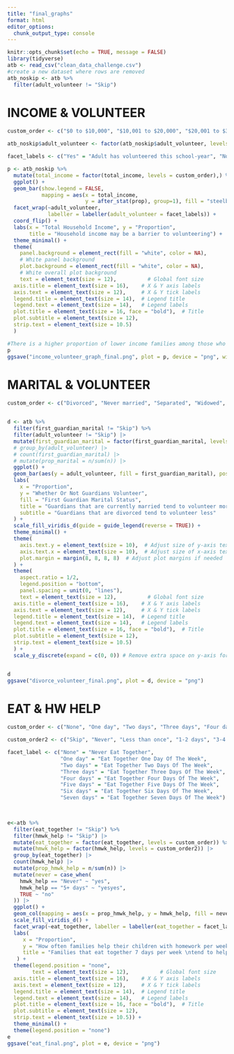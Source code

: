 ```yaml
---
title: "final_graphs"
format: html
editor_options: 
  chunk_output_type: console
---
```


```r
knitr::opts_chunk$set(echo = TRUE, message = FALSE)
library(tidyverse)
atb <- read_csv("clean_data_challenge.csv")
#create a new dataset where rows are removed 
atb_noskip <- atb %>%
  filter(adult_volunteer != "Skip")


```

# INCOME & VOLUNTEER

```r
custom_order <- c("$0 to $10,000", "$10,001 to $20,000", "$20,001 to $30,000", "$30,001 to $40,000", "$40,001 to $50,000", "$50,001 to $60,000", "$60,001 to $75,000", "$75,001 to $100,000", "$100,001 to $150,000", "$150,001 to $200,000", "$200,001 to $250,000", "$250,001 or more")

atb_noskip$adult_volunteer <- factor(atb_noskip$adult_volunteer, levels = c("Yes", "No"))

facet_labels <- c("Yes" = "Adult has volunteered this school-year", "No" = "Adult has NOT volunteered this school-year")

p <- atb_noskip %>%
  mutate(total_income = factor(total_income, levels = custom_order),) %>%
  ggplot() +
  geom_bar(show.legend = FALSE,
           mapping = aes(x = total_income,
                         y = after_stat(prop), group=1), fill = "steelblue") +
  facet_wrap(~adult_volunteer, 
             labeller = labeller(adult_volunteer = facet_labels)) +
  coord_flip() +
  labs(x = "Total Household Income", y = "Proportion",
       title = "Household income may be a barrier to volunteering") +
  theme_minimal() +
  theme(
    panel.background = element_rect(fill = "white", color = NA),
    # White panel background
    plot.background = element_rect(fill = "white", color = NA),
    # White overall plot background
    text = element_text(size = 12),          # Global font size
  axis.title = element_text(size = 16),    # X & Y axis labels
  axis.text = element_text(size = 12),     # X & Y tick labels
  legend.title = element_text(size = 14),  # Legend title
  legend.text = element_text(size = 14),   # Legend labels
  plot.title = element_text(size = 16, face = "bold"),  # Title
  plot.subtitle = element_text(size = 12),
  strip.text = element_text(size = 10.5)
  ) 

#There is a higher proportion of lower income families among those who do not volunteer
p
ggsave("income_volunteer_graph_final.png", plot = p, device = "png", width = 8, height = 6, dpi = 300)
```

# MARITAL & VOLUNTEER

```r
custom_order <- c("Divorced", "Never married", "Separated", "Widowed", "Now married")


d <- atb %>%
  filter(first_guardian_marital != "Skip") %>%
  filter(adult_volunteer != "Skip") |> 
  mutate(first_guardian_marital = factor(first_guardian_marital, levels = custom_order)) %>%
  # group_by(adult_volunteer) |> 
  # count(first_guardian_marital) |> 
  # mutate(prop_marital = n/sum(n)) |> 
  ggplot() +
  geom_bar(aes(y = adult_volunteer, fill = first_guardian_marital), position = "fill", width = 0.5) +
  labs(
    x = "Proportion",
    y = "Whether Or Not Guardians Volunteer",
    fill = "First Guardian Marital Status",
    title = "Guardians that are currently married tend to volunteer more",
    subtitle = "Guardians that are divorced tend to volunteer less"
  ) +
  scale_fill_viridis_d(guide = guide_legend(reverse = TRUE)) +
  theme_minimal() +
  theme(
    axis.text.y = element_text(size = 10),  # Adjust size of y-axis text
    axis.text.x = element_text(size = 10),  # Adjust size of x-axis text
    plot.margin = margin(8, 8, 8, 8)  # Adjust plot margins if needed
  ) +
  theme(
    aspect.ratio = 1/2,
    legend.position = "bottom",
    panel.spacing = unit(0, "lines"),
    text = element_text(size = 12),          # Global font size
  axis.title = element_text(size = 16),    # X & Y axis labels
  axis.text = element_text(size = 12),     # X & Y tick labels
  legend.title = element_text(size = 14),  # Legend title
  legend.text = element_text(size = 14),   # Legend labels
  plot.title = element_text(size = 16, face = "bold"),  # Title
  plot.subtitle = element_text(size = 12),
  strip.text = element_text(size = 10.5)
  ) +
  scale_y_discrete(expand = c(0, 0)) # Remove extra space on y-axis for categorical data 


d
ggsave("divorce_volunteer_final.png", plot = d, device = "png")
```

# EAT & HW HELP

```r
custom_order <- c("None", "One day", "Two days", "Three days", "Four days", "Five days", "Six days", "Seven days")

custom_order2 <- c("Skip", "Never", "Less than once", "1-2 days", "3-4 days", "5+ days")

facet_label <- c("None" = "Never Eat Together",
                 "One day" = "Eat Together One Day Of The Week",
                 "Two days" = "Eat Together Two Days Of The Week",
                 "Three days" = "Eat Together Three Days Of The Week",
                 "Four days" = "Eat Together Four Days Of The Week",
                 "Five days" = "Eat Together Five Days Of The Week",
                 "Six days" = "Eat Together Six Days Of The Week",
                 "Seven days" = "Eat Together Seven Days Of The Week")

  

e<-atb %>%
  filter(eat_together != "Skip") %>%
  filter(hmwk_help != "Skip") |> 
  mutate(eat_together = factor(eat_together, levels = custom_order)) %>%
  mutate(hmwk_help = factor(hmwk_help, levels = custom_order2)) |> 
  group_by(eat_together) |> 
  count(hmwk_help) |> 
  mutate(prop_hmwk_help = n/sum(n)) |> 
  mutate(never = case_when(
    hmwk_help == "Never" ~ "yes",
    hmwk_help == "5+ days" ~ "yesyes",
    TRUE ~ "no"
  )) |> 
  ggplot() +
  geom_col(mapping = aes(x = prop_hmwk_help, y = hmwk_help, fill = never)) +
  scale_fill_viridis_d() +
  facet_wrap(~eat_together, labeller = labeller(eat_together = facet_label), ncol = 1) +
  labs(
     x = "Proportion",
     y = "How often families help their children with homework per week",
     title = "Families that eat together 7 days per week \ntend to help their children with homework more than others"
   ) +
  theme(legend.position = "none",
        text = element_text(size = 12),          # Global font size
  axis.title = element_text(size = 16),    # X & Y axis labels
  axis.text = element_text(size = 12),     # X & Y tick labels
  legend.title = element_text(size = 14),  # Legend title
  legend.text = element_text(size = 14),   # Legend labels
  plot.title = element_text(size = 16, face = "bold"),  # Title
  plot.subtitle = element_text(size = 12),
  strip.text = element_text(size = 10.5)) +
  theme_minimal() +
  theme(legend.position = "none")
e
ggsave("eat_final.png", plot = e, device = "png")
```

